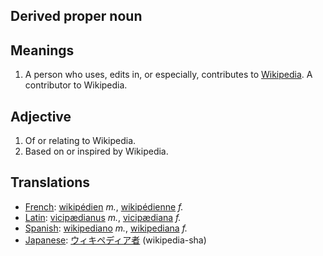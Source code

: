 == Derived proper noun ==

== Meanings ==

# A person who uses, edits in, or especially, contributes to [[Wikipedia]].  A contributor to Wikipedia.

== Adjective ==

#Of or relating to Wikipedia.
#Based on or inspired by Wikipedia.

== Translations ==
*[[French]]: [[wikipédien]] ''m.'', [[wikipédienne]] ''f.''
*[[Latin]]: [[vicipædianus]] ''m.'', [[vicipædiana]] ''f.''
*[[Spanish]]: [[wikipediano]] ''m.'', [[wikipediana]] ''f.''
*[[Japanese]]: [[ウィキペディア者]] (wikipedia-sha)